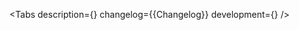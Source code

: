 

<Meta of={Stories} title='Components/InternationalPhoneInput' />

<ComponentHeader
    name='InternationalPhoneInput'
    version={packageJson.version}
    package='@alfalab/core-components/international-phone-input'
    children='Используется для ввода телефонного номера в международном формате.'
/>

<Tabs
    description={<Description />}
    changelog={<Markdown>{Changelog}</Markdown>}
    development={<Development />}
/>
